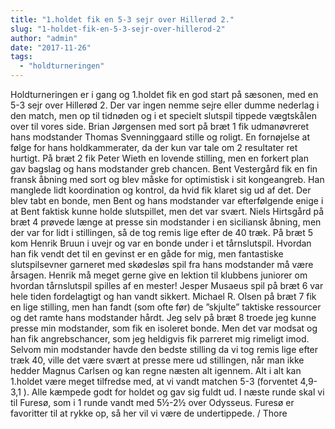 ```yaml
---
title: "1.holdet fik en 5-3 sejr over Hillerød 2."
slug: "1-holdet-fik-en-5-3-sejr-over-hillerod-2"
author: "admin"
date: "2017-11-26"
tags: 
  - "holdturneringen"
---
```


Holdturneringen er i gang og 1.holdet fik en god start på sæsonen, med en 5-3 sejr over Hillerød 2. Der var ingen nemme sejre eller dumme nederlag i den match, men op til tidnøden og i et specielt slutspil tippede vægtskålen over til vores side. Brian Jørgensen med sort på bræt 1 fik udmanøvreret hans modstander Thomas Svenninggaard stille og roligt. En fornøjelse at følge for hans holdkammerater, da der kun var tale om 2 resultater ret hurtigt. På bræt 2 fik Peter Wieth en lovende stilling, men en forkert plan gav bagslag og hans modstander greb chancen. Bent Vestergård fik en fin fransk åbning med sort og blev måske for optimistisk i sit kongeangreb. Han manglede lidt koordination og kontrol, da hvid fik klaret sig ud af det. Der blev tabt en bonde, men Bent og hans modstander var efterfølgende enige i at Bent faktisk kunne holde slutspillet, men det var svært. Niels Hirtsgård på bræt 4 prøvede længe at presse sin modstander i en siciliansk åbning, men der var for lidt i stillingen, så de tog remis lige efter de 40 træk. På bræt 5 kom Henrik Bruun i uvejr og var en bonde under i et tårnslutspil. Hvordan han fik vendt det til en gevinst er en gåde for mig, men fantastiske slutspilsevner garneret med skødesløs spil fra hans modstander må være årsagen. Henrik må meget gerne give en lektion til klubbens juniorer om hvordan tårnslutspil spilles af en mester! Jesper Musaeus spil på bræt 6 var hele tiden fordelagtigt og han vandt sikkert. Michael R. Olsen på bræt 7 fik en lige stilling, men han fandt (som ofte før) de ”skjulte” taktiske ressourcer og det ramte hans modstander hårdt. Jeg selv på bræt 8 troede jeg kunne presse min modstander, som fik en isoleret bonde. Men det var modsat og han fik angrebschancer, som jeg heldigvis fik parreret mig rimeligt imod. Selvom min modstander havde den bedste stilling da vi tog remis lige efter træk 40, ville det være svært at presse mere ud stillingen, når man ikke hedder Magnus Carlsen og kan regne næsten alt igennem. Alt i alt kan 1.holdet være meget tilfredse med, at vi vandt matchen 5-3 (forventet 4,9-3,1 ). Alle kæmpede godt for holdet og gav sig fuldt ud. I næste runde skal vi til Furesø, som i 1 runde vandt med 5½-2½ over Odysseus. Furesø er favoritter til at rykke op, så her vil vi være de undertippede. / Thore
